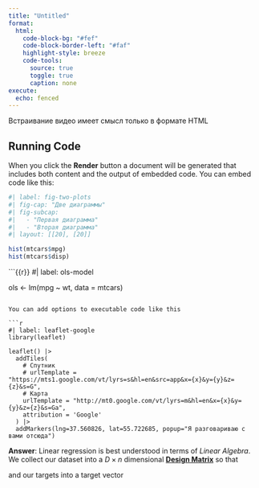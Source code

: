 ```yaml
---
title: "Untitled"
format:
  html: 
    code-block-bg: "#fef"
    code-block-border-left: "#faf"
    highlight-style: breeze
    code-tools:
      source: true
      toggle: true
      caption: none
execute: 
  echo: fenced
---
```


::: {.content-visible unless-format="revealjs"}
:::: {.callout-caution title="Помните"}
Встраивание видео имеет смысл только в формате HTML
::::
:::

## Running Code

When you click the **Render** button a document will be generated that includes both content and the output of embedded code. You can embed code like this:

```r
#| label: fig-two-plots
#| fig-cap: "Две диаграммы"
#| fig-subcap: 
#|   - "Первая диаграмма"
#|   - "Вторая диаграмма"
#| layout: [[20], [20]]

hist(mtcars$mpg)
hist(mtcars$disp)
```

```{{r}}
#| label: ols-model

ols <- lm(mpg ~ wt, data = mtcars)
```

You can add options to executable code like this 

```r
#| label: leaflet-google
library(leaflet)

leaflet() |>
  addTiles(
    # Спутник
    # urlTemplate = "https://mts1.google.com/vt/lyrs=s&hl=en&src=app&x={x}&y={y}&z={z}&s=G",
    # Карта
    urlTemplate = "http://mt0.google.com/vt/lyrs=m&hl=en&x={x}&y={y}&z={z}&s=Ga",
    attribution = 'Google'
  ) |>
  addMarkers(lng=37.560826, lat=55.722685, popup="Я разговариваю с вами отсюда")
```

**Answer**: Linear regression is best understood in terms of *Linear Algebra*. We collect our dataset into a $D \times n$ dimensional [**Design Matrix**](https://en.wikipedia.org/wiki/Design_matrix) so that

\begin{equation}
    X := \begin{pmatrix}
    \vdots & \vdots & & \vdots \\
    \mathbf{x}_1 & \mathbf{x}_2 & ... & \mathbf{x}_n \\
    \vdots & \vdots & & \vdots
    \end{pmatrix}
\end{equation}

and our targets into a target vector

\begin{equation}
    \mathbf{y} := (y_1, ..., y_n)
\end{equation}